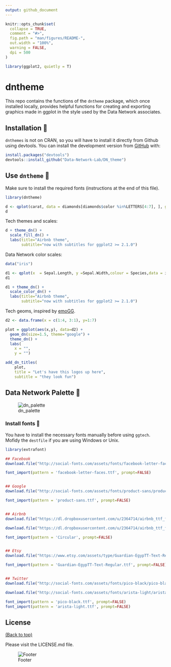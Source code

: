 ```yaml
---
output: github_document
---
```


<!-- README.md is generated from README.Rmd. Please edit that file -->

```r
knitr::opts_chunk$set(
  collapse = TRUE,
  comment = "#>",
  fig.path = "man/figures/README-",
  out.width = "100%", 
  warning = FALSE, 
  dpi = 500
)

library(ggplot2, quietly = T)
```

# dntheme

<!-- badges: start -->
<!-- badges: end -->

This repo contains the functions of the `dntheme` package, which once installed locally, provides helpful functions for creating and exporting graphics made in ggplot in the style used by the Data Network associates.


## Installation 🔨 

`dnthemes` is not on CRAN, so you will have to install it directly from Github using devtools.
You can install the development version from [GitHub](https://github.com/) with:

``` r
install.packages("devtools")
devtools::install_github("Data-Network-Lab/DN_theme")
```


## Use `dntheme` 💊

Make sure to install the required fonts (instructions at the end of this file).

```r

library(dntheme)

d <- qplot(carat, data = diamonds[diamonds$color %in%LETTERS[4:7], ], geom = "histogram", bins=30, fill = color)
d

```


Tech themes and scales:
  
```r

d + theme_dn() + 
  scale_fill_dn() + 
  labs(title="Airbnb theme", 
       subtitle="now with subtitles for ggplot2 >= 2.1.0")

```

Data Network color scales:
  
```r

data("iris")

d1 <- qplot(x  = Sepal.Length, y =Sepal.Width,colour = Species,data = iris,geom = "point")
d1

```

```r

d1 + theme_dn() + 
  scale_color_dn() + 
  labs(title="Airbnb theme", 
       subtitle="now with subtitles for ggplot2 >= 2.1.0")

```



Tech geoms, inspired by [emoGG](https://github.com/dill/emoGG).


```r
d2 <- data.frame(x = c(1:4, 3:1), y=1:7)
```


```r
plot = ggplot(aes(x,y), data=d2) + 
  geom_dn(size=1.5, theme="google") + 
  theme_dn() +
  labs(
    x = "",
    y = "")

add_dn_titles(
    plot,
    title = "Let's have this logos up here",
    subtitle = "they look fun")

```


<!-- ```{r, eval=FALSE} -->
<!-- ggplot(aes(x,y), data=d2) +  -->
<!--   geom_tech(size=0.15, theme="etsy") +  -->
<!--   theme_tech("etsy")+ -->
<!--   ggtitle("Etsy geom") -->
<!-- ``` -->



## Data Network Palette 🌈 


![dn_palette](man/figures/palette.png)


### Install fonts 🔧

You have to install the necessary fonts manually before using `ggtech`. Mofidy the `destfile` if you are using Windows or Unix.


```r

library(extrafont)

## Facebook 
download.file("http://social-fonts.com/assets/fonts/facebook-letter-faces/facebook-letter-faces.ttf", "/Library/Fonts/facebook-letter-faces.ttf", method="curl")

font_import(pattern = 'facebook-letter-faces.ttf', prompt=FALSE)


## Google 
download.file("http://social-fonts.com/assets/fonts/product-sans/product-sans.ttf", "/Library/Fonts/product-sans.ttf", method="curl")

font_import(pattern = 'product-sans.ttf', prompt=FALSE)


## Airbnb 
download.file("https://dl.dropboxusercontent.com/u/2364714/airbnb_ttf_fonts/Circular%20Air-Medium%203.46.45%20PM.ttf", "/Library/Fonts/Circular Air-Medium 3.46.45 PM.ttf", method="curl")

download.file("https://dl.dropboxusercontent.com/u/2364714/airbnb_ttf_fonts/Circular%20Air-Bold%203.46.45%20PM.ttf", "/Library/Fonts/Circular Air-Bold 3.46.45 PM.ttf", method="curl")

font_import(pattern = 'Circular', prompt=FALSE)


## Etsy 
download.file("https://www.etsy.com/assets/type/Guardian-EgypTT-Text-Regular.ttf", "/Library/Fonts/Guardian-EgypTT-Text-Regular.ttf", method="curl")

font_import(pattern = 'Guardian-EgypTT-Text-Regular.ttf', prompt=FALSE)


## Twitter 
download.file("http://social-fonts.com/assets/fonts/pico-black/pico-black.ttf", "/Library/Fonts/pico-black.ttf", method="curl")

download.file("http://social-fonts.com/assets/fonts/arista-light/arista-light.ttf", "/Library/Fonts/arista-light.ttf", method="curl")

font_import(pattern = 'pico-black.ttf', prompt=FALSE)
font_import(pattern = 'arista-light.ttf', prompt=FALSE)
```


## License

[(Back to top)](#table-of-contents)

Please visit the LICENSE.md file.

<!-- Add the footer here -->

![Footer](man/figures/footer.png)

